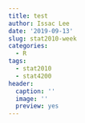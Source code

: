 ```yaml
---
title: test
author: Issac Lee
date: '2019-09-13'
slug: stat2010-week
categories:
  - R
tags:
  - stat2010
  - stat4200
header:
  caption: ''
  image: ''
  preview: yes
---
```

